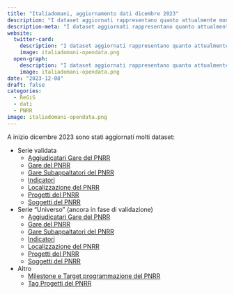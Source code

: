 ```yaml
---
title: "Italiadomani, aggiornamento dati dicembre 2023"
description: "I dataset aggiornati rappresentano quanto attualmente monitorato in ReGiS"
description-meta: "I dataset aggiornati rappresentano quanto attualmente monitorato in ReGiS"
website:
  twitter-card:
    description: "I dataset aggiornati rappresentano quanto attualmente monitorato in ReGiS"
    image: italiadomani-opendata.png
  open-graph:
    description: "I dataset aggiornati rappresentano quanto attualmente monitorato in ReGiS"
    image: italiadomani-opendata.png
date: "2023-12-08"
draft: false
categories:
  - ReGiS
  - dati
  - PNRR
image: italiadomani-opendata.png
---
```


A inizio dicembre 2023 sono stati aggiornati molti dataset:

- Serie validata
  - [Aggiudicatari Gare del PNRR](https://www.italiadomani.gov.it/content/sogei-ng/it/it/catalogo-open-data/aggiudicatari-gare-del-pnrr.html)
  - [Gare del PNRR](https://www.italiadomani.gov.it/content/sogei-ng/it/it/catalogo-open-data/gare-del-pnrr.html)
  - [Gare Subappaltatori del PNRR](https://www.italiadomani.gov.it/content/sogei-ng/it/it/catalogo-open-data/gare-subappaltatori.html)
  - [Indicatori](https://www.italiadomani.gov.it/content/sogei-ng/it/it/catalogo-open-data/indicatori.html)
  - [Localizzazione del PNRR](https://www.italiadomani.gov.it/content/sogei-ng/it/it/catalogo-open-data/localizzazione-dei-progetti-pnrr.html)
  - [Progetti del PNRR](https://www.italiadomani.gov.it/content/sogei-ng/it/it/catalogo-open-data/progetti-del-pnrr.html)
  - [Soggetti del PNRR](https://www.italiadomani.gov.it/content/sogei-ng/it/it/catalogo-open-data/soggetti-del-pnrr.html)
- Serie "Universo" (ancora in fase di validazione)
  - [Aggiudicatari Gare del PNRR](https://www.italiadomani.gov.it/content/sogei-ng/it/it/catalogo-open-data/universo-regis-aggiudicatari-gare-del-pnrr.html)
  - [Gare del PNRR](https://www.italiadomani.gov.it/content/sogei-ng/it/it/catalogo-open-data/universo-regis---gare-del-pnrr.html)
  - [Gare Subappaltatori del PNRR](https://www.italiadomani.gov.it/content/sogei-ng/it/it/catalogo-open-data/universo-regis---gare-subappaltatori.html)
  - [Indicatori](https://www.italiadomani.gov.it/content/sogei-ng/it/it/catalogo-open-data/universo-regis---indicatori.html)
  - [Localizzazione del PNRR](https://www.italiadomani.gov.it/content/sogei-ng/it/it/catalogo-open-data/Universo_ReGiS_Localizzazione.html)
  - [Progetti del PNRR](https://www.italiadomani.gov.it/content/sogei-ng/it/it/catalogo-open-data/Universo_ReGiS_Progetti.html)
  - [Soggetti del PNRR](https://www.italiadomani.gov.it/content/sogei-ng/it/it/catalogo-open-data/universo-regis---soggetti.html)
- Altro
  - [Milestone e Target programmazione del PNRR](https://www.italiadomani.gov.it/content/sogei-ng/it/it/catalogo-open-data/milestone-e-target-programmazione-del-pnrr.html)
  - [Tag Progetti del PNRR](https://www.italiadomani.gov.it/content/sogei-ng/it/it/catalogo-open-data/tag-progetti-pnrr.html)
